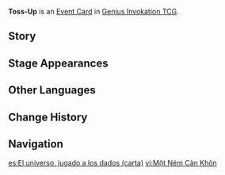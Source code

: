 {{Genius Invokation TCG Infobox
|id       = 332003
|image    = Toss-Up Event Card.png
|type     = Event Card
|effect   = Select any Elemental Dice to '''reroll'''. Can reroll 2 times.
|matching = 0
|features = Ningguang
|source1  = [[TCG Player's Manual]] Reward
}}
'''Toss-Up''' is an [[Event Card]] in [[Genius Invokation TCG]].

==Story==
{{Description|Before the dice are thrown, none can know their own destiny.|title=Toss-Up}}

==Stage Appearances==
{{Genius Invokation TCG Stage Appearances}}

==Other Languages==
{{Other Languages
|en      = Toss-Up
|zhs     = 一掷乾坤
|zhs_rm  = Yīzhì Qiánkūn
|zht     = 一擲乾坤
|zht_rm  = Yīzhí Qiánkūn
|zh_tl   = 
|ja      = 乾坤一擲
|ja_rm   = Kenkon Itteki
|ja_tl   = All or Nothing
|ko      = 건곤일척
|ko_tl   = Gamble Everything
|es      = El universo, jugado a los dados
|es_tl   = The Universe, Playing Dice
|fr      = Lancer en l'air
|fr_tl   = Throwing in the Air
|ru      = Бросок
|ru_tl   = Throw
|th      = Toss-Up
|vi      = Một Ném Càn Khôn
|vi_tl   = 
|de      = Umwerfendes Würfeln
|de_tl   = Drop-Dead Dice Throwing
|id      = Toss-Up
|pt      = Lançar a sorte
|pt_tl   = 
|tr      = Fırlatma
|tr_tl   = 
|it      = Testa o croce
|it_tl   = Head or Tails
}}

==Change History==
{{Change History|3.3}}

==Navigation==
{{Genius Invokation TCG Navbox|Event Card}}

[[es:El universo, jugado a los dados (carta)]]
[[vi:Một Ném Càn Khôn]]